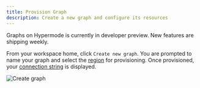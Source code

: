 ```yaml
---
title: Provision Graph
description: Create a new graph and configure its resources
---
```


<Info>
  Graphs on Hypermode is currently in developer preview. New features are
  shipping weekly.
</Info>

From your workspace home, click `Create new graph`. You are prompted to name
your graph and select the [region](./manage-graph#region-availability) for
provisioning. Once provisioned, your [connection string](./connect) is
displayed.

<Frame>
  <img src="/images/graphs/create-graph.png" alt="Create graph" />
</Frame>
